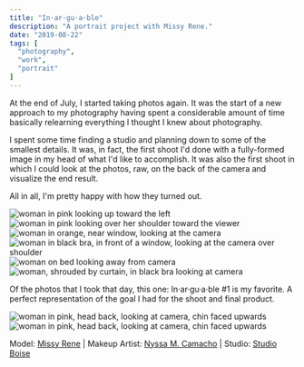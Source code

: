 ```yaml
---
title: "In·ar·gu·a·ble"
description: "A portrait project with Missy Rene."
date: "2019-08-22"
tags: [
  "photography",
  "work",
  "portrait"
]
---
```


At the end of July, I started taking photos again. It was the start of a new approach to my photography having spent a considerable amount of time basically relearning everything I thought I knew about photography.

I spent some time finding a studio and planning down to some of the smallest details. It was, in fact, the first shoot I'd done with a fully-formed image in my head of what I'd like to accomplish. It was also the first shoot in which I could look at the photos, raw, on the back of the camera and visualize the end result.

All in all, I'm pretty happy with how they turned out.

<div data-gallery data-align="wide">
  <img src="/inarguable-1.jpg" alt="woman in pink looking up toward the left" />
  <img src="/inarguable-2.jpg" alt="woman in pink looking over her shoulder toward the viewer" />
  <img src="/inarguable-3.jpg" alt="woman in orange, near window, looking at the camera" />
  <img src="/inarguable-4.jpg" alt="woman in black bra, in front of a window, looking at the camera over shoulder" />
  <img src="/inarguable-5.jpg" alt="woman on bed looking away from camera" />
  <img src="/inarguable-6.jpg" alt="woman, shrouded by curtain, in black bra looking at camera" />
</div>

Of the photos that I took that day, this one: In·ar·gu·a·ble #1 is my favorite. A perfect representation of the goal I had for the shoot and final product.

<div data-gallery data-align="wide">
  <img src="/inarguable-7.jpg" alt="woman in pink, head back, looking at camera, chin faced upwards" />
  <img src="/inarguable-8.jpg" alt="woman in pink, head back, looking at camera, chin faced upwards" />
</div>

Model: [Missy Rene](https://www.instagram.com/_misslovelyx/) | Makeup Artist: [Nyssa M. Camacho](https://www.instagram.com/love.nyssa23/) | Studio: [Studio Boise](http://www.studioboise.org/)

